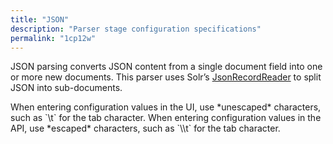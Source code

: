 ```yaml
---
title: "JSON"
description: "Parser stage configuration specifications"
permalink: "1cp12w"
---
```


JSON parsing converts JSON content from a single document field into one or more new documents. This parser uses Solr’s
[JsonRecordReader](https://lucene.apache.org/solr/5_1_0/solr-solrj/org/apache/solr/common/util/JsonRecordReader.html) to split JSON into sub-documents.

<Tip>
When entering configuration values in the UI, use *unescaped* characters, such as `\t` for the tab character. When entering configuration values in the API, use *escaped* characters, such as `\\t` for the tab character.
</Tip>


<SchemaParamFields schema={schema}/>
